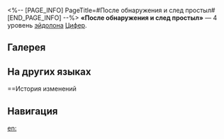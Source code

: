 <%-- [PAGE_INFO]
PageTitle=#После обнаружения и след простыл#
[END_PAGE_INFO] --%>
{{Эйдолон Инфобокс
|Название         = После обнаружения и след простыл
|Изображение      = Эйдолон После обнаружения и след простыл.png
|Персонаж         = Цифер
|Уровень          = 4
|Длительность     = 
|Описание         = После того как союзник атакует противника со статусом Постоянный покупатель, Цифер наносит этой цели <u>доп. квантовый урон</u>, равный 50% от своей силы атаки.
|Свойство1        = 
|Масштабирование1 = 
}}
'''«После обнаружения и след простыл»''' — 4 уровень [[эйдолон]]а [[Цифер]].

==Галерея==
{{Галерея|position=left|captionalign=center
|Персонаж Цифер Эйдолон 4.png|Осколок Эйдолона
}}

==На других языках==
{{На других языках
|en   = The Jig Is Up, Quick to Flee
|zhs  = 东窗事发一溜烟
|zht  = 東窗事發一溜煙
|ja   = {{Rubi|秘密|ひみつ}}、
{{Rubi|露|あら}}わになれば{{Rubi|煙|けむり}}の{{Rubi|如|ごと}}く
|ko   = 발각된 악행, 걸음아 날 살려라
|es   = Escapada preparada
|fr   = Porte de sortie
|ru   = После обнаружения и след простыл
|th   = The Jig Is Up, Quick to Flee
|vi   = Lòi Đuôi Vội Vụt Chân Bay
|de   = Kaum erwischt, schon entschwunden
|id   = The Jig Is Up, Quick to Flee
|pt   = Agora Você me Vê, Agora Não Vê Mais
}}

==История изменений
{{История изменений|3.5}}

==Навигация==
{{Навык Навбокс|Цифер}}

[[en:]]